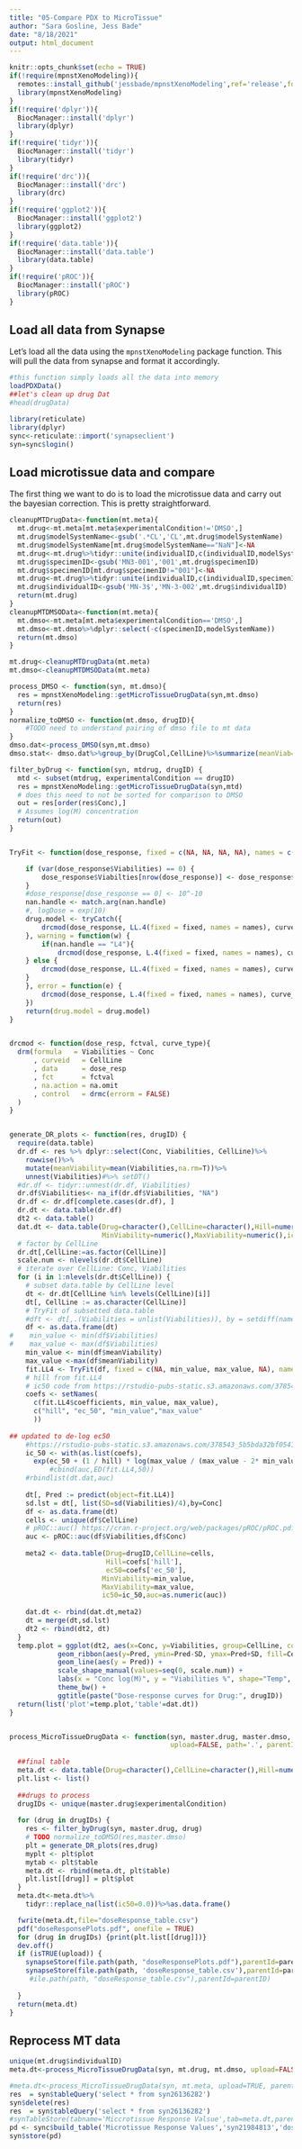 ```yaml
---
title: "05-Compare PDX to MicroTissue"
author: "Sara Gosline, Jess Bade"
date: "8/18/2021"
output: html_document
---
```


```r
knitr::opts_chunk$set(echo = TRUE)
if(!require(mpnstXenoModeling)){
  remotes::install_github('jessbade/mpnstXenoModeling',ref='release',force=TRUE)
  library(mpnstXenoModeling)
}
if(!require('dplyr')){
  BiocManager::install('dplyr')
  library(dplyr)
}
if(!require('tidyr')){
  BiocManager::install('tidyr')
  library(tidyr)
}
if(!require('drc')){
  BiocManager::install('drc')
  library(drc)
}
if(!require('ggplot2')){
  BiocManager::install('ggplot2')
  library(ggplot2)
}
if(!require('data.table')){
  BiocManager::install('data.table')
  library(data.table)
}
if(!require('pROC')){
  BiocManager::install('pROC')
  library(pROC)
}
```

## Load all data from Synapse

Let's load all the data using the `mpnstXenoModeling` package function. This will pull the data from synapse and format it accordingly.

```r
#this function simply loads all the data into memory
loadPDXData()
##let's clean up drug Dat
#head(drugData)
```


```r
library(reticulate)
library(dplyr)
sync<-reticulate::import('synapseclient')
syn=sync$login()
```

## Load microtissue data and compare
The first thing we want to do is to load the microtissue data and carry out the bayesian correction. This is pretty straightforward.

```r
cleanupMTDrugData<-function(mt.meta){
  mt.drug<-mt.meta[mt.meta$experimentalCondition!='DMSO',]
  mt.drug$modelSystemName<-gsub('.*CL','CL',mt.drug$modelSystemName)
  mt.drug$modelSystemName[mt.drug$modelSystemName=="NaN"]<-NA
  mt.drug<-mt.drug%>%tidyr::unite(individualID,c(individualID,modelSystemName), sep=" ", na.rm=TRUE)
  mt.drug$specimenID<-gsub('MN3-001','001',mt.drug$specimenID)
  mt.drug$specimenID[mt.drug$specimenID!="001"]<-NA
  mt.drug<-mt.drug%>%tidyr::unite(individualID,c(individualID,specimenID), sep="-", na.rm=TRUE)
  mt.drug$individualID<-gsub('MN-3$','MN-3-002',mt.drug$individualID)
  return(mt.drug)
}
cleanupMTDMSOData<-function(mt.meta){
  mt.dmso<-mt.meta[mt.meta$experimentalCondition=='DMSO',]
  mt.dmso<-mt.dmso%>%dplyr::select(-c(specimenID,modelSystemName))
  return(mt.dmso)
}

mt.drug<-cleanupMTDrugData(mt.meta)
mt.dmso<-cleanupMTDMSOData(mt.meta)
```

```r
process_DMSO <- function(syn, mt.dmso){
  res = mpnstXenoModeling::getMicroTissueDrugData(syn,mt.dmso) 
  return(res)
}
normalize_toDMSO <- function(mt.dmso, drugID){
    #TODO need to understand pairing of dmso file to mt data
}
dmso.dat<-process_DMSO(syn,mt.dmso)
dmso.stat<- dmso.dat%>%group_by(DrugCol,CellLine)%>%summarize(meanViab=mean(Viabilities))
```

```r
filter_byDrug <- function(syn, mtdrug, drugID) {
  mtd <- subset(mtdrug, experimentalCondition == drugID)
  res = mpnstXenoModeling::getMicroTissueDrugData(syn,mtd)
  # does this need to not be sorted for comparison to DMSO
  out = res[order(res$Conc),]
  # Assumes log(M) concentration
  return(out)
}


TryFit <- function(dose_response, fixed = c(NA, NA, NA, NA), names = c(NA, NA, NA, NA), nan.handle = c("LL4", "L4"), curve_type){

    if (var(dose_response$Viabilities) == 0) {
        dose_response$Viabilties[nrow(dose_response)] <- dose_response$Viabilities[nrow(dose_response)] + 10^-10
    }
    #dose_response[dose_response == 0] <- 10^-10
    nan.handle <- match.arg(nan.handle)
    #, logDose = exp(10)
    drug.model <- tryCatch({
        drcmod(dose_response, LL.4(fixed = fixed, names = names), curve_type)
    }, warning = function(w) {
        if(nan.handle == "L4"){
            drcmod(dose_response, L.4(fixed = fixed, names = names), curve_type)
    } else {
        drcmod(dose_response, LL.4(fixed = fixed, names = names), curve_type)
    }
    }, error = function(e) {
        drcmod(dose_response, L.4(fixed = fixed, names = names), curve_type)
    })
    return(drug.model = drug.model)
}


drcmod <- function(dose_resp, fctval, curve_type){
  drm(formula   = Viabilities ~ Conc
      , curveid   = CellLine
      , data      = dose_resp
      , fct       = fctval
      , na.action = na.omit
      , control   = drmc(errorm = FALSE)
  )
}


generate_DR_plots <- function(res, drugID) {
  require(data.table)
  dr.df <- res %>% dplyr::select(Conc, Viabilities, CellLine)%>%
    rowwise()%>%
    mutate(meanViability=mean(Viabilities,na.rm=T))%>%
    unnest(Viabilities)#%>% setDT()
  #dr.df <- tidyr::unnest(dr.df, Viabilities)
  dr.df$Viabilities<- na_if(dr.df$Viabilities, "NA")
  dr.df <- dr.df[complete.cases(dr.df), ]
  dr.dt <- data.table(dr.df)
  dt2 <- data.table()
  dat.dt <- data.table(Drug=character(),CellLine=character(),Hill=numeric(),ec50=numeric(),
                       MinViability=numeric(),MaxViability=numeric(),ic50=numeric(),auc=numeric())
  # factor by CellLine
  dr.dt[,CellLine:=as.factor(CellLine)]
  scale.num <- nlevels(dr.dt$CellLine)
  # iterate over CellLine: Conc, Viabilities
  for (i in 1:nlevels(dr.dt$CellLine)) {
    # subset data.table by CellLine level
    dt <- dr.dt[CellLine %in% levels(CellLine)[i]]
    dt[, CellLine := as.character(CellLine)]
    # TryFit of subsetted data.table
    #dft <- dt[,.(Viabilities = unlist(Viabilities)), by = setdiff(names(dt), 'Viabilities')]
    df <- as.data.frame(dt)
#    min_value <- min(df$Viabilities)
#    max_value <- max(df$Viabilities)
    min_value <- min(df$meanViability)
    max_value <-max(df$meanViability)
    fit.LL4 <- TryFit(df, fixed = c(NA, min_value, max_value, NA), names = c("hill", "min_value", "max_value", "ec_50"), nan.handle = "L4", "CellLine")
    # hill from fit.LL4
    # ic50 code from https://rstudio-pubs-static.s3.amazonaws.com/378543_5b5bda32bf0541a485ccc49efbea680a.html
    coefs <- setNames(
      c(fit.LL4$coefficients, min_value, max_value),
      c("hill", "ec_50", "min_value","max_value"
      ))
    
## updated to de-log ec50
    #https://rstudio-pubs-static.s3.amazonaws.com/378543_5b5bda32bf0541a485ccc49efbea680a.html
    ic_50 <- with(as.list(coefs),
      exp(ec_50 + (1 / hill) * log(max_value / (max_value - 2* min_value)))) #log(ec_50)
          #cbind(auc,ED(fit.LL4,50))
    #rbindlist(dt.dat,auc)
    
    dt[, Pred := predict(object=fit.LL4)]
    sd.lst = dt[, list(SD=sd(Viabilities)/4),by=Conc]
    df <- as.data.frame(dt)
    cells <- unique(df$CellLine)
    # pROC::auc() https://cran.r-project.org/web/packages/pROC/pROC.pdf
    auc <- pROC::auc(df$Viabilities,df$Conc)
    
    meta2 <- data.table(Drug=drugID,CellLine=cells,
                        Hill=coefs['hill'],
                        ec50=coefs['ec_50'],
                       MinViability=min_value,
                       MaxViability=max_value,
                       ic50=ic_50,auc=as.numeric(auc))
    
    dat.dt <- rbind(dat.dt,meta2)
    dt = merge(dt,sd.lst)
    dt2 <- rbind(dt2, dt)
  }
  temp.plot = ggplot(dt2, aes(x=Conc, y=Viabilities, group=CellLine, color=CellLine, shape=CellLine)) +
            geom_ribbon(aes(y=Pred, ymin=Pred-SD, ymax=Pred+SD, fill=CellLine), alpha=0.2, color=NA) +
            geom_line(aes(y = Pred)) +
            scale_shape_manual(values=seq(0, scale.num)) +
            labs(x = "Conc log(M)", y = "Viabilities %", shape="Temp", color="Temp") +
            theme_bw() +
            ggtitle(paste("Dose-response curves for Drug:", drugID))
  return(list('plot'=temp.plot,'table'=dat.dt))
}


process_MicroTissueDrugData <- function(syn, master.drug, master.dmso, 
                                        upload=FALSE, path='.', parentID=NULL){
  
  ##final table
  meta.dt <- data.table(Drug=character(),CellLine=character(),Hill=numeric(),ec50=numeric(),MinViability=numeric(),MaxViability=numeric(),ic50=numeric(),auc=numeric())
  plt.list <- list()
  
  ##drugs to process
  drugIDs <- unique(master.drug$experimentalCondition)
  
  for (drug in drugIDs) {
    res <- filter_byDrug(syn, master.drug, drug)
    # TODO normalize_toDMSO(res,master.dmso)
    plt = generate_DR_plots(res,drug)
    myplt <- plt$plot
    mytab <- plt$table
    meta.dt <- rbind(meta.dt, plt$table)
    plt.list[[drug]] = plt$plot
  }
  meta.dt<-meta.dt%>%
    tidyr::replace_na(list(ic50=0.0))%>%as.data.frame()

  fwrite(meta.dt,file="doseResponse_table.csv")
  pdf("doseResponsePlots.pdf", onefile = TRUE)
  for (drug in drugIDs) {print(plt.list[[drug]])}
  dev.off()
  if (isTRUE(upload)) {
    synapseStore(file.path(path, "doseResponsePlots.pdf"),parentId=parentID)
    synapseStore(file.path(path, 'doseResponse_table.csv'),parentId=parentID)
     #ile.path(path, "doseResponse_table.csv"),parentId=parentID)
   
  }
  return(meta.dt)
}

```

## Reprocess MT data
```r

unique(mt.drug$individualID)
meta.dt<-process_MicroTissueDrugData(syn, mt.drug, mt.dmso, upload=FALSE)

#meta.dt<-process_MicroTissueDrugData(syn, mt.meta, upload=TRUE, parentID='syn26066928')
res  = syn$tableQuery('select * from syn26136282')
syn$delete(res)
res  = syn$tableQuery('select * from syn26136282')
#synTableStore(tabname='Miccrotissue Response Valsue',tab=meta.dt,parentId='syn21984813')
pd <- sync$build_table('Microtissue Response Values','syn21984813','doseResponse_table.csv')
syn$store(pd)

```

```r

```

